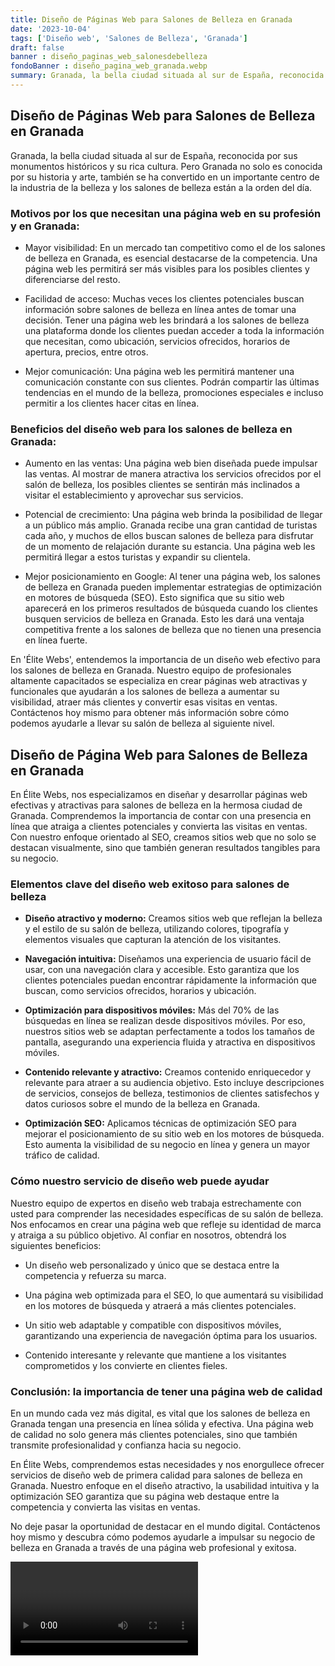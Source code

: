 ```yaml
---
title: Diseño de Páginas Web para Salones de Belleza en Granada
date: '2023-10-04'
tags: ['Diseño web', 'Salones de Belleza', 'Granada']
draft: false
banner : diseño_paginas_web_salonesdebelleza
fondoBanner : diseño_pagina_web_granada.webp
summary: Granada, la bella ciudad situada al sur de España, reconocida por sus monumentos históricos y su rica cultura. Pero Granada no solo es conocida por su historia y arte, también se ha convertido en un importante centro de la industria de la belleza y los salones de belleza están a la orden del día. 
---
```


## Diseño de Páginas Web para Salones de Belleza en Granada

Granada, la bella ciudad situada al sur de España, reconocida por sus monumentos históricos y su rica cultura. Pero Granada no solo es conocida por su historia y arte, también se ha convertido en un importante centro de la industria de la belleza y los salones de belleza están a la orden del día. 

### Motivos por los que necesitan una página web en su profesión y en Granada:

- Mayor visibilidad: En un mercado tan competitivo como el de los salones de belleza en Granada, es esencial destacarse de la competencia. Una página web les permitirá ser más visibles para los posibles clientes y diferenciarse del resto.

- Facilidad de acceso: Muchas veces los clientes potenciales buscan información sobre salones de belleza en línea antes de tomar una decisión. Tener una página web les brindará a los salones de belleza una plataforma donde los clientes puedan acceder a toda la información que necesitan, como ubicación, servicios ofrecidos, horarios de apertura, precios, entre otros.

- Mejor comunicación: Una página web les permitirá mantener una comunicación constante con sus clientes. Podrán compartir las últimas tendencias en el mundo de la belleza, promociones especiales e incluso permitir a los clientes hacer citas en línea.

### Beneficios del diseño web para los salones de belleza en Granada:

- Aumento en las ventas: Una página web bien diseñada puede impulsar las ventas. Al mostrar de manera atractiva los servicios ofrecidos por el salón de belleza, los posibles clientes se sentirán más inclinados a visitar el establecimiento y aprovechar sus servicios.

- Potencial de crecimiento: Una página web brinda la posibilidad de llegar a un público más amplio. Granada recibe una gran cantidad de turistas cada año, y muchos de ellos buscan salones de belleza para disfrutar de un momento de relajación durante su estancia. Una página web les permitirá llegar a estos turistas y expandir su clientela.

- Mejor posicionamiento en Google: Al tener una página web, los salones de belleza en Granada pueden implementar estrategias de optimización en motores de búsqueda (SEO). Esto significa que su sitio web aparecerá en los primeros resultados de búsqueda cuando los clientes busquen servicios de belleza en Granada. Esto les dará una ventaja competitiva frente a los salones de belleza que no tienen una presencia en línea fuerte.

En 'Élite Webs', entendemos la importancia de un diseño web efectivo para los salones de belleza en Granada. Nuestro equipo de profesionales altamente capacitados se especializa en crear páginas web atractivas y funcionales que ayudarán a los salones de belleza a aumentar su visibilidad, atraer más clientes y convertir esas visitas en ventas. Contáctenos hoy mismo para obtener más información sobre cómo podemos ayudarle a llevar su salón de belleza al siguiente nivel.

<GifSeo />

<Cta />

## Diseño de Página Web para Salones de Belleza en Granada

En Élite Webs, nos especializamos en diseñar y desarrollar páginas web efectivas y atractivas para salones de belleza en la hermosa ciudad de Granada. Comprendemos la importancia de contar con una presencia en línea que atraiga a clientes potenciales y convierta las visitas en ventas. Con nuestro enfoque orientado al SEO, creamos sitios web que no solo se destacan visualmente, sino que también generan resultados tangibles para su negocio.

### Elementos clave del diseño web exitoso para salones de belleza

- **Diseño atractivo y moderno:** Creamos sitios web que reflejan la belleza y el estilo de su salón de belleza, utilizando colores, tipografía y elementos visuales que capturan la atención de los visitantes.

- **Navegación intuitiva:** Diseñamos una experiencia de usuario fácil de usar, con una navegación clara y accesible. Esto garantiza que los clientes potenciales puedan encontrar rápidamente la información que buscan, como servicios ofrecidos, horarios y ubicación.

- **Optimización para dispositivos móviles:** Más del 70% de las búsquedas en línea se realizan desde dispositivos móviles. Por eso, nuestros sitios web se adaptan perfectamente a todos los tamaños de pantalla, asegurando una experiencia fluida y atractiva en dispositivos móviles.

- **Contenido relevante y atractivo:** Creamos contenido enriquecedor y relevante para atraer a su audiencia objetivo. Esto incluye descripciones de servicios, consejos de belleza, testimonios de clientes satisfechos y datos curiosos sobre el mundo de la belleza en Granada.

- **Optimización SEO:** Aplicamos técnicas de optimización SEO para mejorar el posicionamiento de su sitio web en los motores de búsqueda. Esto aumenta la visibilidad de su negocio en línea y genera un mayor tráfico de calidad.

### Cómo nuestro servicio de diseño web puede ayudar

Nuestro equipo de expertos en diseño web trabaja estrechamente con usted para comprender las necesidades específicas de su salón de belleza. Nos enfocamos en crear una página web que refleje su identidad de marca y atraiga a su público objetivo. Al confiar en nosotros, obtendrá los siguientes beneficios:

- Un diseño web personalizado y único que se destaca entre la competencia y refuerza su marca.

- Una página web optimizada para el SEO, lo que aumentará su visibilidad en los motores de búsqueda y atraerá a más clientes potenciales.

- Un sitio web adaptable y compatible con dispositivos móviles, garantizando una experiencia de navegación óptima para los usuarios.

- Contenido interesante y relevante que mantiene a los visitantes comprometidos y los convierte en clientes fieles.

### Conclusión: la importancia de tener una página web de calidad

En un mundo cada vez más digital, es vital que los salones de belleza en Granada tengan una presencia en línea sólida y efectiva. Una página web de calidad no solo genera más clientes potenciales, sino que también transmite profesionalidad y confianza hacia su negocio.

En Élite Webs, comprendemos estas necesidades y nos enorgullece ofrecer servicios de diseño web de primera calidad para salones de belleza en Granada. Nuestro enfoque en el diseño atractivo, la usabilidad intuitiva y la optimización SEO garantiza que su página web destaque entre la competencia y convierta las visitas en ventas.

No deje pasar la oportunidad de destacar en el mundo digital. Contáctenos hoy mismo y descubra cómo podemos ayudarle a impulsar su negocio de belleza en Granada a través de una página web profesional y exitosa.

<Video />

<CtaBot job='Salones de Belleza' city='Granada'/>

<Gmaps query='Granada+españa+maps' />
